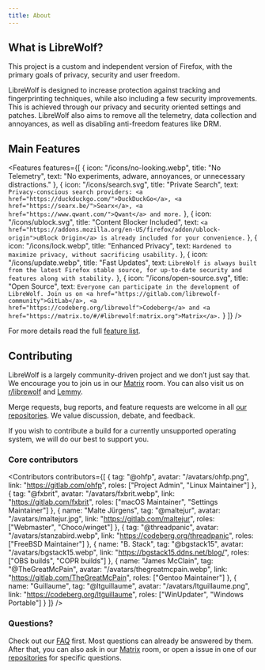 ```yaml
---
title: About
---
```



<Banner />

## What is LibreWolf?

This project is a custom and independent version of Firefox, with the primary
goals of privacy, security and user freedom.

LibreWolf is designed to increase protection against tracking and fingerprinting
techniques, while also including a few security improvements. This is achieved
through our privacy and security oriented settings and patches. LibreWolf also
aims to remove all the telemetry, data collection and annoyances, as well as
disabling anti-freedom features like DRM.

## Main Features

<Features
  features={[
    {
      icon: "/icons/no-looking.webp",
      title: "No Telemetry",
      text: "No experiments, adware, annoyances, or unnecessary distractions."
    },
    {
      icon: "/icons/search.svg",
      title: "Private Search",
      text: `Privacy-conscious search providers: <a href="https://duckduckgo.com/">DuckDuckGo</a>, <a href="https://searx.be/">Searx</a>, <a href="https://www.qwant.com/">Qwant</a> and more.`
    },
    {
      icon: "/icons/ublock.svg",
      title: "Content Blocker Included",
      text: `<a href="https://addons.mozilla.org/en-US/firefox/addon/ublock-origin">uBlock Origin</a> is already included for your convenience.`
    },
    {
      icon: "/icons/lock.webp",
      title: "Enhanced Privacy",
      text: `Hardened to maximize privacy, without sacrificing usability.`
    },
    {
      icon: "/icons/update.webp",
      title: "Fast Updates",
      text: `LibreWolf is always built from the latest Firefox stable source, for up-to-date security and features along with stability.`
    },
    {
      icon: "/icons/open-source.svg",
      title: "Open Source",
      text: `Everyone can participate in the development of LibreWolf. Join us on <a href="https://gitlab.com/librewolf-community">GitLab</a>, <a href="https://codeberg.org/librewolf">Codeberg</a> and <a href="https://matrix.to/#/#librewolf:matrix.org">Matrix</a>.`
    }
  ]}
/>

For more details read the full [feature list](/docs/features).

## Contributing

LibreWolf is a largely community-driven project and we don’t just say that. We
encourage you to join us in our
[Matrix](https://matrix.to/#/#librewolf:matrix.org) room. You can also visit us
on [r/librewolf](https://www.reddit.com/r/LibreWolf/) and
[Lemmy](https://lemmy.ml/c/librewolf).

Merge requests, bug reports, and feature requests are welcome in all
[our repositories](https://gitlab.com/librewolf-community). We value discussion,
debate, and feedback.

If you wish to contribute a build for a currently unsupported operating system,
we will do our best to support you.

### Core contributors

<Contributors
  contributors={[
    {
      tag: "@ohfp",
      avatar: "/avatars/ohfp.png",
      link: "https://gitlab.com/ohfp",
      roles: ["Project Admin", "Linux Maintainer"]
    },
    {
      tag: "@fxbrit",
      avatar: "/avatars/fxbrit.webp",
      link: "https://gitlab.com/fxbrit",
      roles: ["macOS Maintainer", "Settings Maintainer"]
    },
    {
      name: "Malte Jürgens",
      tag: "@maltejur",
      avatar: "/avatars/maltejur.jpg",
      link: "https://gitlab.com/maltejur",
      roles: ["Webmaster", "Choco/winget"]
    },
    {
      tag: "@threadpanic",
      avatar: "/avatars/stanzabird.webp",
      link: "https://codeberg.org/threadpanic",
      roles: ["FreeBSD Maintainer"]
    },
    {
      name: "B. Stack",
      tag: "@bgstack15",
      avatar: "/avatars/bgstack15.webp",
      link: "https://bgstack15.ddns.net/blog/",
      roles: ["OBS builds", "COPR builds"]
    },
    {
      name: "James McClain",
      tag: "@TheGreatMcPain",
      avatar: "/avatars/thegreatmcpain.webp",
      link: "https://gitlab.com/TheGreatMcPain",
      roles: ["Gentoo Maintainer"]
    },
    {
      name: "Guillaume",
      tag: "@ltguillaume",
      avatar: "/avatars/ltguillaume.png",
      link: "https://codeberg.org/ltguillaume",
      roles: ["WinUpdater", "Windows Portable"]
    }
  ]}
/>

### Questions?

Check out our [FAQ](/docs/faq) first. Most questions can already be answered by
them. After that, you can also ask in our
[Matrix](https://matrix.to/#/#librewolf:matrix.org) room, or open a issue in one
of our [repositories](https://gitlab.com/librewolf-community/browser) for
specific questions.
